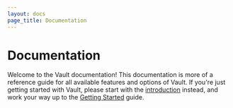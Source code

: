 ```yaml
---
layout: docs
page_title: Documentation
---
```


# Documentation

Welcome to the Vault documentation! This documentation is more of a reference guide for all available features and options of Vault. If you're just getting started with Vault, please start with the [introduction](what-is-vault) instead, and work your way up to the [Getting Started](https://learn.hashicorp.com/vault#getting-started) guide.
